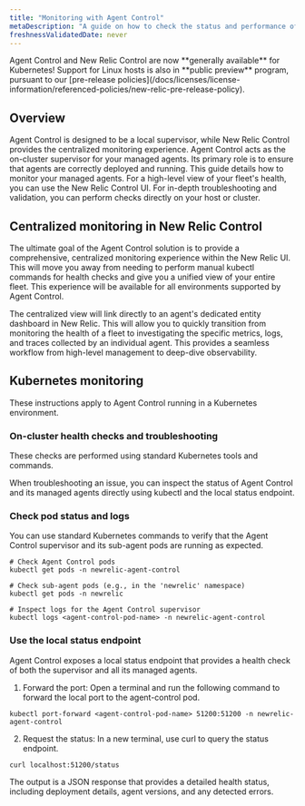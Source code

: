 ```yaml
---
title: "Monitoring with Agent Control"
metaDescription: "A guide on how to check the status and performance of your managed agents."
freshnessValidatedDate: never
---
```


<Callout variant="important">
  Agent Control and New Relic Control are now **generally available** for Kubernetes! Support for Linux hosts is also in **public preview** program, pursuant to our [pre-release policies](/docs/licenses/license-information/referenced-policies/new-relic-pre-release-policy).
</Callout>

## Overview

Agent Control is designed to be a local supervisor, while New Relic Control provides the centralized monitoring experience. Agent Control acts as the on-cluster supervisor for your managed agents. Its primary role is to ensure that agents are correctly deployed and running. This guide details how to monitor your managed agents. For a high-level view of your fleet's health, you can use the New Relic Control UI. For in-depth troubleshooting and validation, you can perform checks directly on your host or cluster.

## Centralized monitoring in New Relic Control
The ultimate goal of the Agent Control solution is to provide a comprehensive, centralized monitoring experience within the New Relic UI. This will move you away from needing to perform manual kubectl commands for health checks and give you a unified view of your entire fleet. This experience will be available for all environments supported by Agent Control.

The centralized view will link directly to an agent's dedicated entity dashboard in New Relic. This will allow you to quickly transition from monitoring the health of a fleet to investigating the specific metrics, logs, and traces collected by an individual agent. This provides a seamless workflow from high-level management to deep-dive observability.


## Kubernetes monitoring

These instructions apply to Agent Control running in a Kubernetes environment.
 
### On-cluster health checks and troubleshooting

These checks are performed using standard Kubernetes tools and commands.

When troubleshooting an issue, you can inspect the status of Agent Control and its managed agents directly using kubectl and the local status endpoint.

### Check pod status and logs

You can use standard Kubernetes commands to verify that the Agent Control supervisor and its sub-agent pods are running as expected.

```shell
# Check Agent Control pods
kubectl get pods -n newrelic-agent-control

# Check sub-agent pods (e.g., in the 'newrelic' namespace)
kubectl get pods -n newrelic

# Inspect logs for the Agent Control supervisor
kubectl logs <agent-control-pod-name> -n newrelic-agent-control
```

### Use the local status endpoint

Agent Control exposes a local status endpoint that provides a health check of both the supervisor and all its managed agents.

1. Forward the port: Open a terminal and run the following command to forward the local port to the agent-control pod.

```shell
kubectl port-forward <agent-control-pod-name> 51200:51200 -n newrelic-agent-control
```

2. Request the status: In a new terminal, use curl to query the status endpoint.


```shell
curl localhost:51200/status
```

The output is a JSON response that provides a detailed health status, including deployment details, agent versions, and any detected errors.